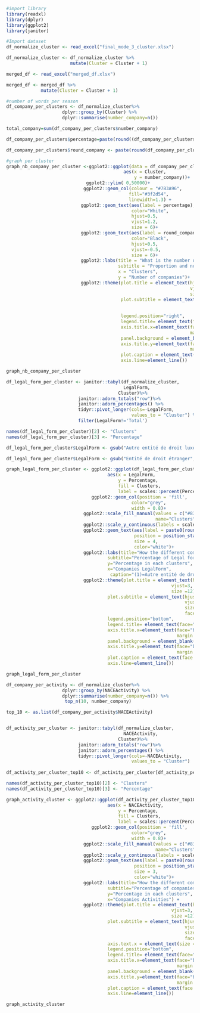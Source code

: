 
```r
#import library
library(readxl)
library(dplyr)
library(ggplot2)
library(janitor)
```



```r
#Import dataset
df_normalize_cluster <- read_excel("final_mode_3_cluster.xlsx")

df_normalize_cluster <- df_normalize_cluster %>%
                        mutate(Cluster = Cluster + 1)

merged_df <- read_excel("merged_df.xlsx")

merged_df <- merged_df %>%
             mutate(Cluster = Cluster + 1)


```

```r
#number of words per season
df_company_per_clusters <- df_normalize_cluster%>%  
                     dplyr::group_by(Cluster) %>%
                     dplyr::summarise(number_company=n()) 

total_company=sum(df_company_per_clusters$number_company)

df_company_per_clusters$percentage=paste(round((df_company_per_clusters$number_company/total_company)*100,0),"%")

df_company_per_clusters$round_company <- paste(round(df_company_per_clusters$number_company/ 1000, 1), "K")
```


```r
#graph per cluster
graph_nb_company_per_cluster <-ggplot2::ggplot(data = df_company_per_clusters,
                                            aes(x = Cluster,
                                                y = number_company))+
                              ggplot2::ylim( 0,50000)+
                             ggplot2::geom_col(colour = "#7B3A96",
                                              fill="#3f2d54",
                                              linewidth=1.3) +
                            ggplot2::geom_text(aes(label = percentage),
                                               color="White",
                                               hjust=0.5,
                                               vjust=1.2,
                                               size = 6)+
                            ggplot2::geom_text(aes(label = round_company),
                                               color="Black",
                                               hjust=0.5,
                                               vjust=-0.5,
                                               size = 6)+
                            ggplot2::labs(title = "What is the number of companies per cluster?", 
                                          subtitle = "Proportion and number of companies per cluster",
                                          x = "Clusters",
                                          y = "Number of companies")+
                            ggplot2::theme(plot.title = element_text(hjust = 0.5,
                                                                     vjust=3,
                                                                     size =12),
                                           plot.subtitle = element_text(hjust = 0.5,
                                                                        vjust=0,size =9,
                                                                        face="italic"),
                                           legend.position="right",
                                           legend.title= element_text(face="bold"), 
                                           axis.title.x=element_text(face="bold",
                                                                     margin = margin(t = 10)),
                                           panel.background = element_blank(),
                                           axis.title.y=element_text(face="bold",
                                                                     margin = margin(r = 10)),
                                           plot.caption = element_text(face = "italic"),
                                           axis.line=element_line())

graph_nb_company_per_cluster
```
```r
df_legal_form_per_cluster <- janitor::tabyl(df_normalize_cluster,
                                            LegalForm, 
                                          Cluster)%>%
                           janitor::adorn_totals("row")%>%
                           janitor::adorn_percentages() %>% 
                           tidyr::pivot_longer(cols=-LegalForm,
                                               values_to = "Cluster") %>%
                           filter(LegalForm!='Total') 

names(df_legal_form_per_cluster)[2] <- "Clusters"
names(df_legal_form_per_cluster)[3] <- "Percentage"

df_legal_form_per_cluster$LegalForm <- gsub("Autre entité de droit luxembourgeois", "Droit Luxembourgeois(2)", df_legal_form_per_cluster$LegalForm)

df_legal_form_per_cluster$LegalForm <- gsub("Entité de droit étranger", "Droit étranger(2)", df_legal_form_per_cluster$LegalForm)


```


```r
graph_legal_form_per_cluster <- ggplot2::ggplot(df_legal_form_per_cluster,
                                      aes(x = LegalForm, 
                                          y = Percentage, 
                                          fill = Clusters,
                                          label = scales::percent(Percentage))) +
                                ggplot2::geom_col(position = 'fill',
                                               color="grey",
                                               width = 0.8)+
                             ggplot2::scale_fill_manual(values = c("#837fb9", "#63459a", "#3f2d54"),
                                                        name="Clusters")+
                             ggplot2::scale_y_continuous(labels = scales::percent)+
                             ggplot2::geom_text(aes(label = paste0(round(Percentage,2)*100,"%")),
                                                position = position_stack(vjust = 0.5), 
                                                size = 4,
                                                color="white")+
                             ggplot2::labs(title="How the different companies legal form are distributed per clusters?",
                                      subtitle="Percentage of Legal form companies per cluster ",
                                      y="Percentage in each clusters", 
                                      x="Companies LegalForm",
                                       caption="(1)=Autre entité de droit luxembourgeois \n (2)=Entité de droit étranger") + 
                             ggplot2::theme(plot.title = element_text(hjust = 0.5,
                                                              vjust=3,
                                                              size =12),
                                      plot.subtitle = element_text(hjust = 0.5,
                                                                   vjust=0,
                                                                   size =9,
                                                                   face="italic"),
                                      legend.position="bottom",
                                      legend.title= element_text(face="bold"), 
                                      axis.title.x=element_text(face="bold",
                                                                margin = margin(t = 10)),
                                      panel.background = element_blank(),
                                      axis.title.y=element_text(face="bold",
                                                                margin = margin(r = 10)),
                                      plot.caption = element_text(face = "italic"),
                                      axis.line=element_line())

graph_legal_form_per_cluster
```





```r

df_company_per_activity <- df_normalize_cluster%>%  
                     dplyr::group_by(NACEActivity) %>%
                     dplyr::summarise(number_company=n()) %>% 
                      top_n(10, number_company)

top_10 <- as.list(df_company_per_activity$NACEActivity)


df_activity_per_cluster <- janitor::tabyl(df_normalize_cluster,
                                            NACEActivity, 
                                          Cluster)%>%
                           janitor::adorn_totals("row")%>%
                           janitor::adorn_percentages() %>% 
                           tidyr::pivot_longer(cols=-NACEActivity,
                                               values_to = "Cluster")  
                           
df_activity_per_cluster_top10 <- df_activity_per_cluster[df_activity_per_cluster$NACEActivity %in%top_10, ]

names(df_activity_per_cluster_top10)[2] <- "Clusters"
names(df_activity_per_cluster_top10)[3] <- "Percentage"

```


```r
graph_activity_cluster <- ggplot2::ggplot(df_activity_per_cluster_top10,
                                      aes(x = NACEActivity, 
                                          y = Percentage, 
                                          fill = Clusters,
                                          label = scales::percent(Percentage))) +
                                ggplot2::geom_col(position = 'fill',
                                               color="grey",
                                               width = 0.8)+
                             ggplot2::scale_fill_manual(values = c("#837fb9", "#63459a", "#3f2d54"),
                                                        name="Clusters")+
                             ggplot2::scale_y_continuous(labels = scales::percent)+
                             ggplot2::geom_text(aes(label = paste0(round(Percentage,2)*100,"%")),
                                                position = position_stack(vjust = 0.5), 
                                                size = 3,
                                                color="white")+
                             ggplot2::labs(title="How the different companies activities are distributed per clusters?",
                                      subtitle="Percentage of companies activities per cluster (top 10)",
                                      y="Percentage in each clusters", 
                                      x="Companies Activities") + 
                             ggplot2::theme(plot.title = element_text(hjust = 0.5,
                                                              vjust=3,
                                                              size =12),
                                      plot.subtitle = element_text(hjust = 0.5,
                                                                   vjust=0,
                                                                   size =9,
                                                                   face="italic"),
                                      axis.text.x = element_text(size = 7,angle = 45, hjust = 1),
                                      legend.position="bottom",
                                      legend.title= element_text(face="bold"), 
                                      axis.title.x=element_text(face="bold",
                                                                margin = margin(t = 10)),
                                      panel.background = element_blank(),
                                      axis.title.y=element_text(face="bold",
                                                                margin = margin(r = 10)),
                                      plot.caption = element_text(face = "italic"),
                                      axis.line=element_line())

graph_activity_cluster
```

